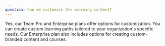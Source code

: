 ```yaml
---
question: Can we customize the learning content?
---
```


Yes, our Team Pro and Enterprise plans offer options for customization. You can create custom learning paths tailored to your organization's specific needs. Our Enterprise plan also includes options for creating custom-branded content and courses.
